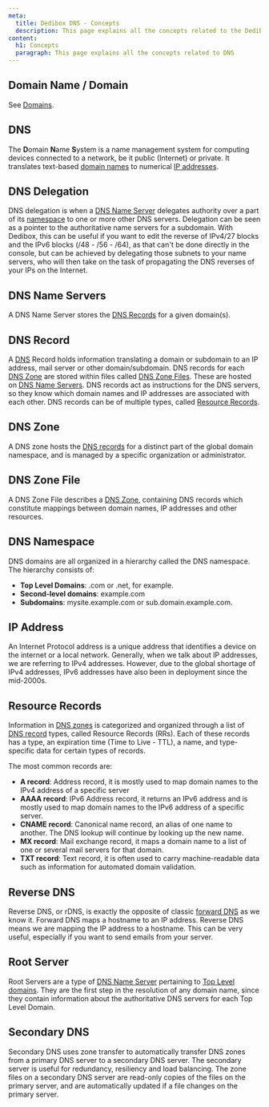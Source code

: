 ```yaml
---
meta:
  title: Dedibox DNS - Concepts
  description: This page explains all the concepts related to the Dedibox DNS services
content:
  h1: Concepts
  paragraph: This page explains all the concepts related to DNS
---
```


<Concept opened>

## Domain Name / Domain

See [Domains](/dedibox-network/domains/concepts/#domain-name).

</Concept>

<Concept opened>

## DNS

The **D**omain **N**ame **S**ystem is a name management system for computing devices connected to a network, be it public (Internet) or private. It translates text-based [domain names](/dedibox-network/domains/concepts/#domain-name) to numerical [IP addresses](#ip-address).
</Concept>

<Concept opened>

## DNS Delegation

DNS delegation is when a [DNS Name Server](#dns-name-servers) delegates authority over a part of its [namespace](#dns-namespace) to one or more other DNS servers. Delegation can be seen as a pointer to the authoritative name servers for a subdomain. With Dedibox, this can be useful if you want to edit the reverse of IPv4/27 blocks and the IPv6 blocks (/48 - /56 - /64), as that can't be done directly in the console, but can be achieved by delegating those subnets to your name servers, who will then take on the task of propagating the DNS reverses of your IPs on the Internet.
</Concept>

<Concept opened>

## DNS Name Servers

A DNS Name Server stores the [DNS Records](#dns-record) for a given domain(s).
</Concept>

<Concept>

## DNS Record

A [DNS](#dns) Record holds information translating a domain or subdomain to an IP address, mail server or other domain/subdomain. DNS records for each [DNS Zone](#dns-zone) are stored within files called [DNS Zone Files](#dns-zone-file). These are hosted on [DNS Name Servers](#dns-name-servers). DNS records act as instructions for the DNS servers, so they know which domain names and IP addresses are associated with each other. DNS records can be of multiple types, called [Resource Records](#resource-records).

</Concept>

<Concept>

## DNS Zone

A DNS zone hosts the [DNS records](#dns-record) for a distinct part of the global domain namespace, and is managed by a specific organization or administrator.

</Concept>

<Concept>

## DNS Zone File

A DNS Zone File describes a [DNS Zone](#dns-zone), containing DNS records which constitute mappings between domain names, IP addresses and other resources.

</Concept>

<Concept>

## DNS Namespace

DNS domains are all organized in a hierarchy called the DNS namespace. The hierarchy consists of:

  - **Top Level Domains**: .com or .net, for example.
  - **Second-level domains**: example.com
  - **Subdomains**: mysite.example.com or sub.domain.example.com.

</Concept>

<Concept>

## IP Address

An Internet Protocol address is a unique address that identifies a device on the internet or a local network. Generally, when we talk about IP addresses, we are referring to IPv4 addresses. However, due to the global shortage of IPv4 addresses, IPv6 addresses have also been in deployment since the mid-2000s.

</Concept>

<Concept>

## Resource Records

Information in [DNS zones](#dns-zone) is categorized and organized through a list of [DNS record](#dns-record) types, called Resource Records (RRs). Each of these records has a type, an expiration time (Time to Live - TTL), a name, and type-specific data for certain types of records.

The most common records are:

- **A record**: Address record, it is mostly used to map domain names to the IPv4 address of a specific server
- **AAAA record**: IPv6 Address record, it returns an IPv6 address and is mostly used to map domain names to the IPv6 address of a specific server.
- **CNAME record**: Canonical name record, an alias of one name to another. The DNS lookup will continue by looking up the new name.
- **MX record**: Mail exchange record, it maps a domain name to a list of one or several mail servers for that domain.
- **TXT record**: Text record, it is often used to carry machine-readable data such as information for automated domain validation.

</Concept>

<Concept>

## Reverse DNS

Reverse DNS, or rDNS, is exactly the opposite of classic [forward DNS](#dns) as we know it. Forward DNS maps a hostname to an IP address. Reverse DNS means we are mapping the IP address to a hostname. This can be very useful, especially if you want to send emails from your server.

</Concept>

<Concept>

## Root Server 

Root Servers are a type of [DNS Name Server](#dns-name-servers) pertaining to [Top Level domains](/dedibox-network/domains/concepts/#tld). They are the first step in the resolution of any domain name, since they contain information about the authoritative DNS servers for each Top Level Domain.

</Concept>

<Concept>

## Secondary DNS

Secondary DNS uses zone transfer to automatically transfer DNS zones from a primary DNS server to a secondary DNS server. The secondary server is useful for redundancy, resiliency and load balancing. The zone files on a secondary DNS server are read-only copies of the files on the primary server, and are automatically updated if a file changes on the primary server.

</Concept>

